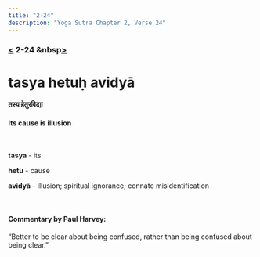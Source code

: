 ```yaml
---
title: "2-24"
description: "Yoga Sutra Chapter 2, Verse 24"
---
```


### [<](/Chapter-2/2-23/) 2-24 &nbsp[>](/Chapter-2/2-25/)

# tasya hetuḥ avidyā

#### तस्य हेतुरविद्या

#### Its cause is illusion

<br />

**tasya** - its

**hetu** - cause

**avidyā** - illusion; spiritual ignorance; connate misidentification

<br />

#### Commentary by Paul Harvey:

“Better to be clear about being confused,
rather than being confused about being clear.”
